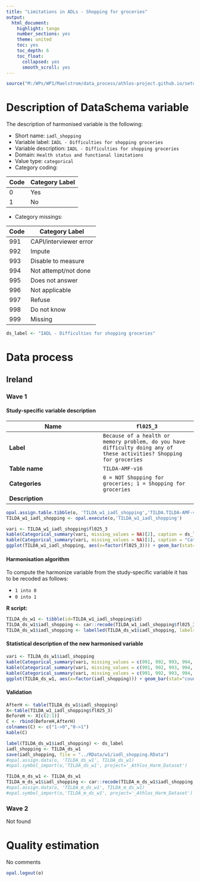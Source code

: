 ```yaml
---
title: "Limitations in ADLs - Shopping for groceries"
output:
  html_document:
    highlight: tango
    number_sections: yes
    theme: united
    toc: yes
    toc_depth: 6
    toc_float:
      collapsed: yes
      smooth_scroll: yes
---
```



```r
source("M:/WPs/WP1/Maelstrom/data_process/athlos-project.github.io/setup_iago.r")
```

# Description of DataSchema variable

The description of harmonised variable is the following:

* Short name: `iadl_shopping`
* Variable label: `IADL - Difficulties for shopping groceries`
* Variable description: `IADL - Difficulties for shopping groceries`
* Domain: `Health status and functional limitations`
* Value type: `categorical`
* Category coding:


**Code** | **Category Label**
-------- | ------------------
0        | Yes
1        | No

* Category missings: 

**Code** | **Category Label**
----| ------------------
991 | CAPI/interviewer error
992 | Impute
993 | Disable to measure
994 | Not attempt/not done
995 | Does not answer
996 | Not applicable
997 | Refuse
998 | Do not know
999 | Missing

```r
ds_label <- "IADL - Difficulties for shopping groceries"
```


# Data process

## Ireland
### Wave 1

#### Study-specific variable description

 


| **Name** | `fl025_3`|
|-|-|
| **Label** | `Because of a health or memory problem, do you have difficulty doing any of these activities? Shopping for groceries` |
| **Table name** | `TILDA-AMF-v16` |
| **Categories** |`0 = NOT Shopping for groceries; 1 = Shopping for groceries`|
| **Description** |  |



```r
opal.assign.table.tibble(o, 'TILDA_w1_iadl_shopping','TILDA.TILDA-AMF-v16', variables=list('fl025_3'), missings = TRUE)
TILDA_w1_iadl_shopping <- opal.execute(o,'TILDA_w1_iadl_shopping')
```

```r
vari <- TILDA_w1_iadl_shopping$fl025_3
kable(Categorical_summary(vari, missing_values = NA)[2], caption = ds_label) 
kable(Categorical_summary(vari, missing_values = NA)[1], caption = "Category")
ggplot(TILDA_w1_iadl_shopping, aes(x=factor(fl025_3))) + geom_bar(stat="count", width=0.4, fill="steelblue") + xlab("IADL - Shopping for groceries") + ylab("Frequency")
```

#### Harmonisation algorithm

To compute the harmonize variable from the study-specific variable it has to be recoded as follows:

* `1 into 0` 
* `0 into 1` 

**R script:**

```r
TILDA_ds_w1 <- tibble(id=TILDA_w1_iadl_shopping$id)
TILDA_ds_w1$iadl_shopping <- car::recode(TILDA_w1_iadl_shopping$fl025_3, "0 = '1';1 = '0' ")
TILDA_ds_w1$iadl_shopping <- labelled(TILDA_ds_w1$iadl_shopping, labels = c(Yes=0, No=1,Missing=999, Do_not_know=998, Refuse=997, Not_attempt_not_done=996, Does_not_answer=995,  Not_applicable=994, Disable_to_measure=993, Impute=992, CAPI_interviewer_error=991))
```

#### Statistical description of the new harmonised variable
```r
vari <- TILDA_ds_w1$iadl_shopping 
kable(Categorical_summary(vari, missing_values = c(991, 992, 993, 994, 995, 996, 997, 998, 999))[3], caption = ds_label) 
kable(Categorical_summary(vari, missing_values = c(991, 992, 993, 994, 995, 996, 997, 998, 999))[1], caption = "Category")
kable(Categorical_summary(vari, missing_values = c(991, 992, 993, 994, 995, 996, 997, 998, 999))[2], caption = "Type of missing")
ggplot(TILDA_ds_w1, aes(x=factor(iadl_shopping))) + geom_bar(stat="count", width=0.4, fill="steelblue") + xlab("IADL - Shopping for groceries") + ylab("Frequency")
```

#### Validation
```r
AfterH <- table(TILDA_ds_w1$iadl_shopping)
X<-table(TILDA_w1_iadl_shopping$fl025_3)
BeforeH <- X[c(2:1)]
C <- rbind(BeforeH,AfterH)
colnames(C) <- c("1->0","0->1") 
kable(C)
```

```r
label(TILDA_ds_w1$iadl_shopping) <- ds_label
iadl_shopping <- TILDA_ds_w1
save(iadl_shopping, file = "../RData/w1/iadl_shopping.RData")
#opal.assign.data(o, 'TILDA_ds_w1', TILDA_ds_w1)
#opal.symbol_import(o,'TILDA_ds_w1', project='_Athlos_Harm_Dataset')

TILDA_m_ds_w1 <- TILDA_ds_w1
TILDA_m_ds_w1$iadl_shopping <- car::recode(TILDA_m_ds_w1$iadl_shopping, "c(991, 992, 993, 994, 995, 996, 997,998, 999)=NA")
#opal.assign.data(o, 'TILDA_m_ds_w1', TILDA_m_ds_w1)
#opal.symbol_import(o,'TILDA_m_ds_w1', project='_Athlos_Harm_Dataset')
```



### Wave 2 

Not found

# Quality estimation

No comments

```r
opal.logout(o)
```
